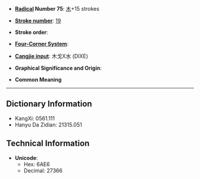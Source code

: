 * '''[[Wiktionary:Chinese radical index| Radical]] Number 75''': [[Wiktionary:Chinese radical index 木|木]]+15 strokes

* '''[[Wiktionary:Chinese total strokes index|Stroke number]]''': [[Wiktionary:Chinese total strokes index 19|19]]

* '''Stroke order''': 

* '''[[Wiktionary:Chinese four corner index|Four-Corner System]]''': 

* '''[[Wiktionary:Chinese Cangjie index|Cangjie input]]''': 木戈X水 (DIXE)

* '''Graphical Significance and Origin''': 

* '''Common Meaning'''

----

== Dictionary Information ==

* KangXi: 0561.111
* Hanyu Da Zidian: 21315.051

== Technical Information ==

* '''Unicode''':
** Hex: 6AE6
** Decimal: 27366